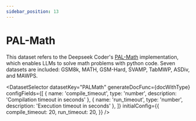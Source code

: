 ```yaml
---
sidebar_position: 13
---
```


# PAL-Math

This dataset refers to the Deepseek Coder's [PAL-Math](https://github.com/deepseek-ai/DeepSeek-Coder/tree/main/Evaluation/PAL-Math) implementation, which enables LLMs to solve math problems with python code. Seven datasets are included: GSM8k, MATH, GSM-Hard, SVAMP, TabMWP, ASDiv, and MAWPS.

<DatasetSelector datasetKey="PALMath" generateDocFunc={docWithType} configFields={[
  { name: 'compile_timeout', type: 'number', description: 'Compilation timeout in seconds' },
  { name: 'run_timeout', type: 'number', description: 'Execution timeout in seconds' },
]} initialConfig={{
  compile_timeout: 20,
  run_timeout: 20,
}} />